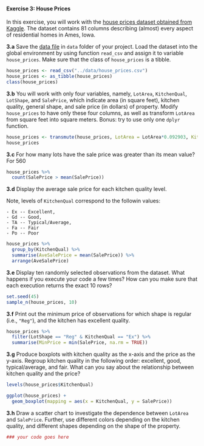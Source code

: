 #### Exercise 3: House Prices

In this exercise, you will work with the [house prices dataset obtained from Kaggle](https://www.kaggle.com/c/house-prices-advanced-regression-techniques/data).
The dataset contains 81 columns describing (almost) every aspect of residential homes in Ames, Iowa.

__3.a__ Save the [data file](https://raw.githubusercontent.com/tvatter/dsfba_2019/homework/data/house_prices.csv) in `data` folder of your project. Load the dataset into the global environment by using function `read_csv` and assign it to variable `house_prices`. Make sure that the class of `house_prices` is a tibble.

```r

house_prices <- read_csv("../data/house_prices.csv")
house_prices <- as_tibble(house_prices)
class(house_prices)

```

__3.b__ You will work with only four variables, namely, `LotArea`, `KitchenQual`, `LotShape`, and `SalePrice`, which indicate area (in square feet), kitchen quality, general shape, and sale price (in dollars) of property. 
Modify `house_prices` to have only these four columns, as well as transform `LotArea` from square feet into square meters. Bonus: try to use only one `dplyr` function.

```r

house_prices <- transmute(house_prices, LotArea = LotArea*0.092903, KitchenQual = KitchenQual, LotShape = LotShape, SalePrice= SalePrice)
house_prices
```

__3.c__ For how many lots have the sale price was greater than its mean value? For 560

```r

house_prices %>%
  count(SalePrice > mean(SalePrice))

```


__3.d__ Display the average sale price for each kitchen quality level.

  Note, levels of `KitchenQual` correspond to the followin values:

    - Ex -- Excellent,
    - Gd -- Good,
    - TA -- Typical/Average,
    - Fa -- Fair
    - Po -- Poor

```r
house_prices %>%
  group_by(KitchenQual) %>%
  summarise(AveSalePrice = mean(SalePrice)) %>%
  arrange(AveSalePrice)

```

__3.e__ Display ten randomly selected observations from the dataset. What happens if you execute your code a few times? How can you make sure that each execution returns the exact 10 rows?

```r
set.seed(45)
sample_n(house_prices, 10)

```

__3.f__ Print out the minimum price of observations for which shape is regular (i.e., `"Reg"`), and the kitchen has excellent quality.

```r

house_prices %>%
  filter(LotShape == "Reg" & KitchenQual == "Ex") %>%
  summarise(MinPrice = min(SalePrice, na.rm = TRUE))

```

__3.g__ Produce boxplots with kitchen quality as the x-axis and the price as the y-axis. Regroup kitchen quality in the following order: excellent, good, typical/average, and fair. What can you say about the relationship between kitchen quality and the price?

```r

levels(house_prices$KitchenQual)

ggplot(house_prices) +
  geom_boxplot(mapping = aes(x = KitchenQual, y = SalePrice))

```

__3.h__ Draw a scatter chart to investigate the dependence between `LotArea` and `SalePrice`. Further, use different colors depending on the kitchen quality, and different shapes depending on the shape of the property. 

```r

### your code goes here


```
